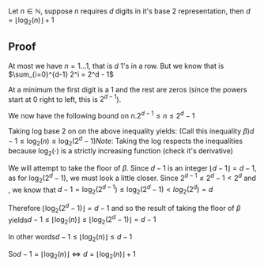 Let <math display="inline">n \in \mathbb{N}</math>, suppose <math display="inline">n</math> requires <math display="inline">d</math> digits in it's base 2 representation,  then <math display="block">d = \lfloor \log_2(n)  \rfloor+1</math>

== Proof ==

At most we have <math display="inline">n = 1 \ldots 1</math>, that is <math display="inline">d</math> 1's in a row. But we know that is <math display="block">\sum_{i=0}^{d-1} 2^i = 2^d - 1</math>

At a minimum the first digit is a 1 and the rest are zeros (since the powers start at 0 right to left, this is <math display="inline">2^{d - 1}</math>).

We now have the following bound on <math display="inline">n</math>.<math display="block">2^{d-1 } \le n \le 2^d - 1</math> 


Taking log base 2 on on the above inequality yields: (Call this inequality <math display="inline">\beta</math>)<math display="block">d - 1 \le \log_2 (n) \le \log_2(2^d -1 )</math>''Note'': Taking the log respects the inequalities because <math display="inline">\log_2(\cdot)</math> is a strictly increasing function (check it's derivative) 



We will attempt to take the floor of <math display="inline">\beta</math>. Since <math display="inline">d-1</math> is an integer <math display="inline">\lfloor d-1 \rfloor = d-1</math>, as for <math display="inline">\log_2(2^d-1)</math>, we must look a little closer. Since <math display="inline">2^{d-1} \le 2^d - 1 < 2^d</math> and , we know that <math display="block">d-1 = \log_2(2^{d-1}) \le \log_2(2^d - 1) < log_2(2^d) = d</math>

Therefore <math display="inline">\lfloor \log_2(2^d - 1) \rfloor = d-1</math> and so the result of taking the floor of <math display="inline">\beta</math> yields<math display="block">d - 1 \le \lfloor \log_2 (n) \rfloor \le \lfloor \log_2(2^d -1 ) \rfloor = d-1</math>

In other words<math display="block">d - 1 \le \lfloor \log_2 (n) \rfloor \le d-1</math>


So<math display="block">d - 1 = \lfloor \log_2 (n) \rfloor \Leftrightarrow d = \lfloor \log_2 (n) \rfloor + 1</math> {{Knowledge Metadata|Binary|Theorem}}
